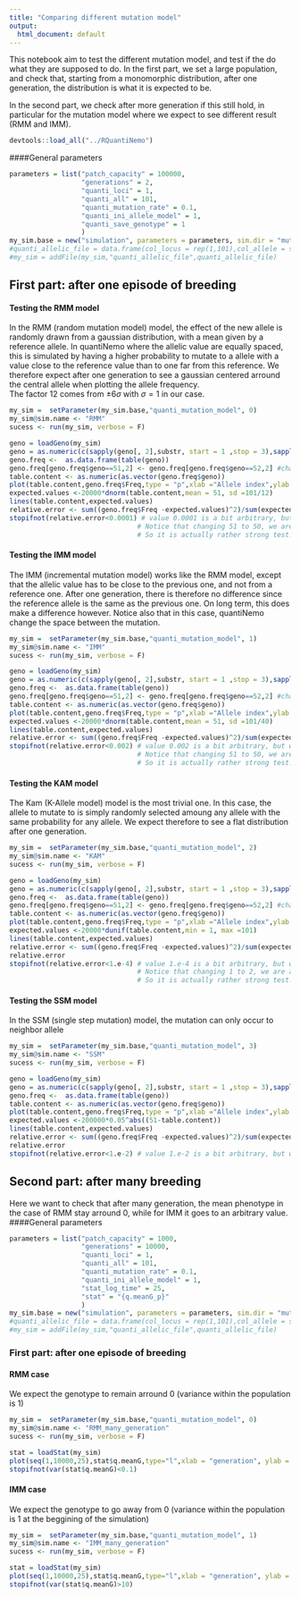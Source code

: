 ```yaml
---
title: "Comparing different mutation model"
output:
  html_document: default
---
```


This notebook aim to test the different mutation model, and test if the do what they are supposed to do. 
In the first part, we set a large population, and check that, starting from a monomorphic distribution, after one generation, the distribution is what it is expected to be. 

In the second part, we check after more generation if this still hold, in particular for the mutation model where we expect to see different result (RMM and IMM).


```r
devtools::load_all("../RQuantiNemo")
```
####General parameters
```r
parameters = list("patch_capacity" = 100000,
                  "generations" = 2,
                  "quanti_loci" = 1,
                  "quanti_all" = 101,
                  "quanti_mutation_rate" = 0.1,
                  "quanti_ini_allele_model" = 1,
                  "quanti_save_genotype" = 1
                  )
my_sim.base = new("simulation", parameters = parameters, sim.dir = "mutation_model/")
#quanti_allelic_file = data.frame(col_locus = rep(1,101),col_allele = seq(1,101,1),col_mut_freq = c(rep(c(0,1),50),0))
#my_sim = addFile(my_sim,"quanti_allelic_file",quanti_allelic_file)
```
## First part: after one episode of breeding
#### Testing the RMM model   
In the RMM (random mutation model) model, the effect of the new allele is randomly drawn from a gaussian distribution, with a mean given by a reference allele. In quantiNemo where the allelic value are equally spaced, this is simulated by having a higher probability to mutate to a allele with a value close to the reference value than to one far from this reference. We therefore expect after one generation to see a gaussian centered arround the central allele when plotting the allele frequency.   
The factor 12 comes from $\pm 6 \sigma$ with $\sigma= 1$ in our case. 
```r
my_sim =  setParameter(my_sim.base,"quanti_mutation_model", 0)
my_sim@sim.name <- "RMM"
sucess <- run(my_sim, verbose = F)
```


```r
geno = loadGeno(my_sim)
geno = as.numeric(c(sapply(geno[, 2],substr, start = 1 ,stop = 3),sapply(geno[, 2],substr, start = 4 ,stop = 6)))
geno.freq <-  as.data.frame(table(geno))
geno.freq[geno.freq$geno==51,2] <- geno.freq[geno.freq$geno==52,2] #changing the value of the peak coming from monomorphic distribution (very crude way)
table.content <- as.numeric(as.vector(geno.freq$geno))
plot(table.content,geno.freq$Freq,type = "p",xlab ="Allele index",ylab = "Number of allele")
expected.values <-20000*dnorm(table.content,mean = 51, sd =101/12)
lines(table.content,expected.values)
relative.error <- sum((geno.freq$Freq -expected.values)^2)/sum(expected.values)^2
stopifnot(relative.error<0.0001) # value 0.0001 is a bit arbitrary, but works well. 
                                # Notice that changing 51 to 50, we are above it
                                # So it is actually rather strong test. 

```

#### Testing the IMM model
The IMM (incremental mutation model) works like the RMM model, except that the allelic value has to be close to the previous one, and not from a reference one. After one generation, there is therefore no difference since the reference allele is the same as the previous one. On long term, this does make a difference however. Notice also that in this case, quantiNemo change the space between the mutation. 
```r
my_sim =  setParameter(my_sim.base,"quanti_mutation_model", 1)
my_sim@sim.name <- "IMM"
sucess <- run(my_sim, verbose = F)
```


```r
geno = loadGeno(my_sim)
geno = as.numeric(c(sapply(geno[, 2],substr, start = 1 ,stop = 3),sapply(geno[, 2],substr, start = 4 ,stop = 6)))
geno.freq <-  as.data.frame(table(geno))
geno.freq[geno.freq$geno==51,2] <- geno.freq[geno.freq$geno==52,2] #changing the value of the peak coming from monomorphic distribution (very crude way)
table.content <- as.numeric(as.vector(geno.freq$geno))
plot(table.content,geno.freq$Freq,type = "p",xlab ="Allele index",ylab = "Number of allele")
expected.values <-20000*dnorm(table.content,mean = 51, sd =101/40)
lines(table.content,expected.values)
relative.error <- sum((geno.freq$Freq -expected.values)^2)/sum(expected.values)^2
stopifnot(relative.error<0.002) # value 0.002 is a bit arbitrary, but works well. 
                                # Notice that changing 51 to 50, we are above it
                                # So it is actually rather strong test. 
```

#### Testing the KAM model
The Kam (K-Allele model) model is the most trivial one. In this case, the allele to mutate to is simply randomly selected amoung any allele with the same probability for any allele. We expect therefore to see a flat distribution after one generation. 
```r
my_sim =  setParameter(my_sim.base,"quanti_mutation_model", 2)
my_sim@sim.name <- "KAM"
sucess <- run(my_sim, verbose = F)
```


```r
geno = loadGeno(my_sim)
geno = as.numeric(c(sapply(geno[, 2],substr, start = 1 ,stop = 3),sapply(geno[, 2],substr, start = 4 ,stop = 6)))
geno.freq <-  as.data.frame(table(geno))
geno.freq[geno.freq$geno==51,2] <- geno.freq[geno.freq$geno==52,2] #changing the value of the peak coming from monomorphic distribution (very crude way)
table.content <- as.numeric(as.vector(geno.freq$geno))
plot(table.content,geno.freq$Freq,type = "p",xlab ="Allele index",ylab = "Number of allele",ylim=c(0,300))
expected.values <-20000*dunif(table.content,min = 1, max =101)
lines(table.content,expected.values)
relative.error <- sum((geno.freq$Freq -expected.values)^2)/sum(expected.values)^2
relative.error 
stopifnot(relative.error<1.e-4) # value 1.e-4 is a bit arbitrary, but works well. 
                                # Notice that changing 1 to 2, we are above it
                                # So it is actually rather strong test. 
```

#### Testing the SSM model
In the SSM (single step mutation) model, the mutation can only occur to neighbor allele
```r
my_sim =  setParameter(my_sim.base,"quanti_mutation_model", 3)
my_sim@sim.name <- "SSM"
sucess <- run(my_sim, verbose = F)
```


```r
geno = loadGeno(my_sim)
geno = as.numeric(c(sapply(geno[, 2],substr, start = 1 ,stop = 3),sapply(geno[, 2],substr, start = 4 ,stop = 6)))
geno.freq <-  as.data.frame(table(geno))
table.content <- as.numeric(as.vector(geno.freq$geno))
plot(table.content,geno.freq$Freq,type = "p",xlab ="Allele index",ylab = "Number of allele")
expected.values <-200000*0.05^abs((51-table.content))
lines(table.content,expected.values)
relative.error <- sum((geno.freq$Freq -expected.values)^2)/sum(expected.values)^2
relative.error 
stopifnot(relative.error<1.e-2) # value 1.e-2 is a bit arbitrary, but works well. 
```



## Second part: after many breeding   
Here we want to check that after many generation, the mean phenotype in the case of RMM stay arround 0, while for IMM it goes to an arbitrary value.
####General parameters
```r
parameters = list("patch_capacity" = 1000,
                  "generations" = 10000,
                  "quanti_loci" = 1,
                  "quanti_all" = 101,
                  "quanti_mutation_rate" = 0.1,
                  "quanti_ini_allele_model" = 1,
                  "stat_log_time" = 25,
                  "stat" = "{q.meanG_p}"
                  )
my_sim.base = new("simulation", parameters = parameters, sim.dir = "mutation_model/")
#quanti_allelic_file = data.frame(col_locus = rep(1,101),col_allele = seq(1,101,1),col_mut_freq = c(rep(c(0,1),50),0))
#my_sim = addFile(my_sim,"quanti_allelic_file",quanti_allelic_file)
```
### First part: after one episode of breeding
#### RMM case     
We expect the genotype to remain arround 0 (variance within the population is 1)
```r
my_sim =  setParameter(my_sim.base,"quanti_mutation_model", 0)
my_sim@sim.name <- "RMM_many_generation"
sucess <- run(my_sim, verbose = F)
```


```r
stat = loadStat(my_sim)
plot(seq(1,10000,25),stat$q.meanG,type="l",xlab = "generation", ylab = "mean genotypic value")
stopifnot(var(stat$q.meanG)<0.1)
```
#### IMM case     
We expect the genotype to go away from 0 (variance within the population is 1 at the beggining of the simulation)
```r
my_sim =  setParameter(my_sim.base,"quanti_mutation_model", 1)
my_sim@sim.name <- "IMM_many_generation"
sucess <- run(my_sim, verbose = F)
```


```r
stat = loadStat(my_sim)
plot(seq(1,10000,25),stat$q.meanG,type="l",xlab = "generation", ylab = "mean genotypic value")
stopifnot(var(stat$q.meanG)>10)
```
